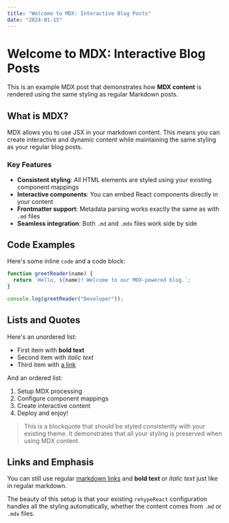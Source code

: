 ```yaml
---
title: "Welcome to MDX: Interactive Blog Posts"
date: "2024-01-15"
---
```


# Welcome to MDX: Interactive Blog Posts

This is an example MDX post that demonstrates how **MDX content** is rendered using the same styling as regular Markdown posts.

## What is MDX?

MDX allows you to use JSX in your markdown content. This means you can create interactive and dynamic content while maintaining the same styling as your regular blog posts.

### Key Features

- **Consistent styling**: All HTML elements are styled using your existing component mappings
- **Interactive components**: You can embed React components directly in your content
- **Frontmatter support**: Metadata parsing works exactly the same as with `.md` files
- **Seamless integration**: Both `.md` and `.mdx` files work side by side

## Code Examples

Here's some inline `code` and a code block:

```javascript
function greetReader(name) {
  return `Hello, ${name}! Welcome to our MDX-powered blog.`;
}

console.log(greetReader("Developer"));
```

## Lists and Quotes

Here's an unordered list:

- First item with **bold text**
- Second item with *italic text*
- Third item with [a link](https://example.com)

And an ordered list:

1. Setup MDX processing
2. Configure component mappings
3. Create interactive content
4. Deploy and enjoy!

> This is a blockquote that should be styled consistently with your existing theme. It demonstrates that all your styling is preserved when using MDX content.

## Links and Emphasis

You can still use regular [markdown links](https://mdxjs.com) and **bold text** or *italic text* just like in regular markdown.

The beauty of this setup is that your existing `rehypeReact` configuration handles all the styling automatically, whether the content comes from `.md` or `.mdx` files.